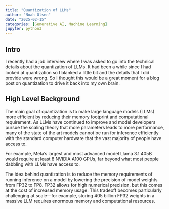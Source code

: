 ```yaml
---
title: "Quantization of LLMs"
author: "Noah Olsen"
date: "2025-02-15"
categories: [Generative AI, Machine Learning]
jupyter: python3
---
```


## Intro
I recently had a job interview where I was asked to go into the technical details about the quantization of LLMs. It  had been a while since I had looked at quantization so I blanked a little bit and the details that I did provide were wrong. So I thought this would be a great moment for a blog post on quantization to drive it back into my own brain.

## High Level Background
The main goal of quantization is to make large language models (LLMs) more efficient by reducing their memory footprint and computational requirement. As LLMs have continued to improve and model developers pursue the scaling theory that more parameters leads to more performance, many of the state of the art models cannot be run for inference efficiently with the standard computer hardware that the vast majority of people have access to.

For example, Meta's largest and most advanced model Llama 3.1 405B would require at least 8 NVIDIA A100 GPUs, far beyond what most people dabbling with LLMs have access to.

The idea behind quantization is to reduce the memory requirements of running inference on a model by lowering the precision of model weights from FP32 to FP8. FP32 allows for high numerical precision, but this comes at the cost of increased memory usage. This tradeoff becomes particularly challenging at scale—for example, storing 405 billion FP32 weights in a massive LLM requires enormous memory and computational resources.